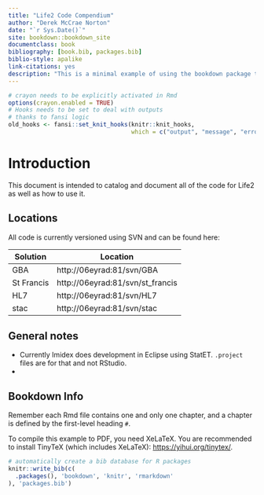 ```yaml
--- 
title: "Life2 Code Compendium"
author: "Derek McCrae Norton"
date: "`r Sys.Date()`"
site: bookdown::bookdown_site
documentclass: book
bibliography: [book.bib, packages.bib]
biblio-style: apalike
link-citations: yes
description: "This is a minimal example of using the bookdown package to write a book. The output format for this example is bookdown::gitbook."
---
```


```r
# crayon needs to be explicitly activated in Rmd
options(crayon.enabled = TRUE)
# Hooks needs to be set to deal with outputs
# thanks to fansi logic
old_hooks <- fansi::set_knit_hooks(knitr::knit_hooks, 
                                   which = c("output", "message", "error"))
```

# Introduction {#intro}

This document is intended to catalog and document all of the code for Life2 as well as how to use it.

## Locations

All code is currently versioned using SVN and can be found here:

Solution     | Location
------------ | --------
GBA          | http://06eyrad:81/svn/GBA
St Francis   | http://06eyrad:81/svn/st_francis
HL7          | http://06eyrad:81/svn/HL7
stac         | http://06eyrad:81/svn/stac


## General notes

- Currently Imidex does development in Eclipse using StatET. `.project` files are for that and not RStudio.
- 


## Bookdown Info

Remember each Rmd file contains one and only one chapter, and a chapter is defined by the first-level heading `#`.

To compile this example to PDF, you need XeLaTeX. You are recommended to install TinyTeX (which includes XeLaTeX): <https://yihui.org/tinytex/>.

```r
# automatically create a bib database for R packages
knitr::write_bib(c(
  .packages(), 'bookdown', 'knitr', 'rmarkdown'
), 'packages.bib')
```
